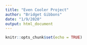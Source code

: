 ```yaml
---
title: "Even Cooler Project"
author: "Bridget Gibbons"
date: "1/9/2020"
output: html_document
---
```


```r
knitr::opts_chunk$set(echo = TRUE)
```

